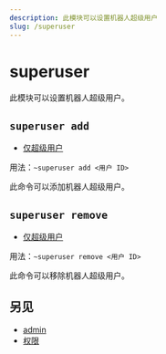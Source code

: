 ```yaml
---
description: 此模块可以设置机器人超级用户
slug: /superuser
---
```


# superuser

此模块可以设置机器人超级用户。

## `superuser add`

-   [仅超级用户](permissions)

用法：`~superuser add <用户 ID>`

此命令可以添加机器人超级用户。

## `superuser remove`

-   [仅超级用户](permissions)

用法：`~superuser remove <用户 ID>`

此命令可以移除机器人超级用户。

## 另见

-   [admin](admin)
-   [权限](permissions)
